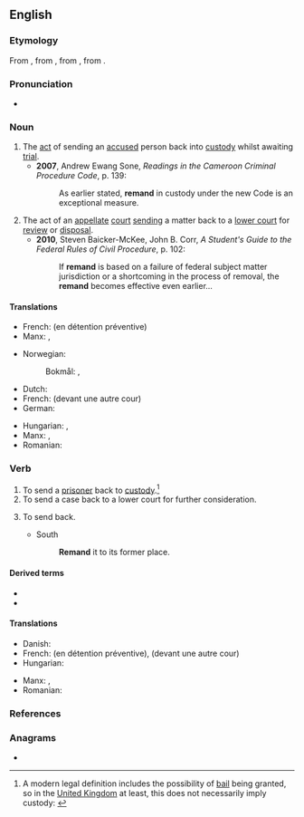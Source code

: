 ==English==
{{wikipedia}}

===Etymology===
From {{etyl|enm|en}} {{m|enm|remaunden||to send back}}, from {{etyl|frm|en}} {{m|frm|remander||to send back}}, from {{etyl|Late Latin|en}} {{m|la|remandare||to send backward}}, from {{etyl|la|en}} {{m|la|remandare||to order}}.

===Pronunciation===
* {{rhymes|en|ænd}}

===Noun===
{{en-noun|-}}

# The [[act]] of sending an [[accused]] person back into [[custody]] whilst awaiting [[trial]].
#* '''2007''', Andrew Ewang Sone, ''Readings in the Cameroon Criminal Procedure Code'', p. 139:
#*: As earlier stated, '''remand''' in custody under the new Code is an exceptional measure.
# The act of an [[appellate]] [[court]] [[send]]ing a matter back to a [[lower court]] for [[review]] or [[disposal]].
#* '''2010''', Steven Baicker-McKee, ‎John B. Corr, ''A Student's Guide to the Federal Rules of Civil Procedure'', p. 102:
#*: If '''remand''' is based on a failure of federal subject matter jurisdiction or a shortcoming in the process of removal, the '''remand''' becomes effective even earlier...

====Translations====
{{trans-top|sending an accused person back into custody}}
* French: {{t+|fr|maintien|m}} (en détention préventive)
* Manx: {{t|gv|aachur|m}}, {{t|gv|cur er ash|m}}
{{trans-mid}}
* Norwegian:
*: Bokmål: {{t|nb|varetekstfengsling|m|f}}, {{t|nb|varetekstarrest|m}}
{{trans-bottom}}

{{trans-top|sending a matter back to a lower court}}
* Dutch: {{t+|nl|verwijzen}}
* French: {{t+|fr|renvoi}} (devant une autre cour)
* German: {{t|de|Präventivhaft|f}}
{{trans-mid}}
* Hungarian: {{t|hu|előzetes letartóztatás}}, {{t|hu|vizsgálati fogság}}
* Manx: {{t|gv|aachur|m}}, {{t|gv|cur er ash|m}}
* Romanian: {{t+|ro|arest preventiv|m}}
{{trans-bottom}}

===Verb===
{{en-verb}}

# To send a [[prisoner]] back to [[custody]].<ref>A modern legal definition includes the possibility of [[bail]] being granted, so in the [[United Kingdom]] at least, this does not necessarily imply custody: {{cite-web|url=http://www.opsi.gov.uk/RevisedStatutes/Acts/ukpga/1976/cukpga_19760063_en_1|title=Bail Act 1976|publisher=www.opsi.gov.uk|accessdate=2010-04-02}}</ref>
# To send a case back to a lower court for further consideration.
# {{lb|en|obsolete}} To send back.
#* South
#*: '''Remand''' it to its former place.

====Derived terms====
* {{l|en|on remand}}
* {{l|en|remandment}}

====Translations====
{{trans-top|send a prisoner back to custody}}
{{trans-mid}}
{{trans-bottom}}

{{trans-top|send a case back to a lower court}}
{{trans-mid}}
{{trans-bottom}}

{{checktrans-top}}
* Danish: {{t|da|varetægtsfængsle}}
* French: {{t+|fr|maintenir}} (en détention préventive), {{t+|fr|renvoyer}} (devant une autre cour)
* Hungarian: {{t|hu|előzetes letartóztatás}}
{{trans-mid}}
* Manx: {{t|gv|aachur}}, {{t|gv|cur er ash}}
* Romanian: {{t+|ro|arest preventiv|m}}
{{trans-bottom}}

===References===
<references/>

===Anagrams===
* {{anagrams|en|a=ademnr|Erdman|Marden|Menard|Redman|damner|mander|manred|mrenda|red man|redman}}
